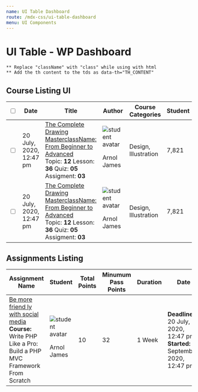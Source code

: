 ```yaml
---
name: UI Table Dashboard
route: /mdx-css/ui-table-dashboard
menu: UI Components
---
```



# UI Table - WP Dashboard

`** Replace "className" with "class" while using with html` <br />
`** Add the th content to the tds as data-th="TH_CONTENT"`

## Course Listing UI

<Playground>
	<div className="tutor-ui-table-wrapper">
		<table className="tutor-ui-table tutor-ui-table-responsive table-dashboard-course-list td-align-middle">
			<thead>
				<tr>
					<th>
						<div className="d-flex">
							<input type="checkbox" className="tutor-form-check-input" />
						</div>
					</th>
					<th>
						<div className="text-regular-small color-text-subsued">Date</div>
					</th>
					<th>
						<div className="text-regular-small color-text-subsued">Title</div>
					</th>
					<th>
						<div className="inline-flex-center color-text-subsued">
							<span className="text-regular-small">Author</span>
							<span className="tutor-v2-icon-test icon-ordering-a-to-z-filled"></span>
						</div>
					</th>
					<th>
						<div className="text-regular-caption color-text-subsued">Course Categories</div>
					</th>
					<th>
						<div className="text-regular-small color-text-subsued">Student</div>
					</th>
					<th>
						<div className="text-regular-small color-text-subsued">Price</div>
					</th>
					<th className="tutor-shrink"></th>
				</tr>
			</thead>
			<tbody>
				<tr>
					<td data-th="Checkbox">
						<div className="td-checkbox d-flex ">
							<input type="checkbox" className="tutor-form-check-input" />
						</div>
					</td>
					<td data-th="Date">
						<div className="td-datetime text-regular-caption color-text-primary">
							20 July, 2020, <br /> 12:47 pm
						</div>
					</td>
					<td data-th="Course Name" className="column-fullwidth">
						<div className="td-course color-text-primary text-medium-body">
							<a href="#">The Complete Drawing MasterclassName: From Beginner to Advanced</a>
							<div className="course-meta">
								<span className="color-text-hints text-medium-small">
									Topic: <strong className="color-text-primary">12</strong>
								</span>
								<span className="color-text-hints text-medium-small">
									Lesson: <strong className="color-text-primary">36</strong>
								</span>
								<span className="color-text-hints text-medium-small">
									Quiz: <strong className="color-text-primary">05</strong>
								</span>
								<span className="color-text-hints text-medium-small">
									Assigment: <strong className="color-text-primary">03</strong>
								</span>
							</div>
						</div>
					</td>
					<td data-th="Author">
						<div className="td-avatar">
							<img src="https://i.imgur.com/CckCKYQ.jpeg" alt="student avatar" />
							<p className="text-medium-body color-text-primary">Arnol James</p>
							<a href="#" className="btn-text btn-detail-link color-design-dark">
								<span className="tutor-v2-icon-test icon-detail-link-filled"></span>
							</a>
						</div>
					</td>
					<td data-th="Course Categories">
						<div className="text-regular-caption color-text-primary">Design, Illustration</div>
					</td>
					<td data-th="Student">
						<div className="text-regular-caption color-text-primary">7,821</div>
					</td>
					<td data-th="Price">
						<div className="text-regular-caption color-text-primary">$129.00</div>
					</td>
					<td data-th="Actions">
						<div className="inline-flex-center td-action-btns">
							<div className="tutor-form-select-with-icon select-default- select-primary select-success- select-danger- select-warning-">
								<select title="Please select a color">
									<option value="Red">Red</option>
									<option value="Blue">Blue</option>
									<option value="Blue">Yellow</option>
								</select>
								<i className="icon1 ttr-eye-fill-filled"></i>
								<i className="icon2 ttr-angle-down-filled"></i>
							</div>
							<a href="#" className="tutor-btn tutor-btn-disable-outline tutor-no-hover tutor-btn-sm">
								Edit
							</a>
							<div className="tutor-popup-opener">
								<button type="button" className="popup-btn" data-tutor-popup-target="table-dashboard-course-list-1">
									<span className="toggle-icon"></span>
								</button>
								<ul id="table-dashboard-course-list-1" className="popup-menu">
									<li>
										<a href="#">
											<span className="icon tutor-v2-icon-test icon-msg-archive-filled color-design-white"></span>
											<span className="text-regular-body color-text-white">Download</span>
										</a>
									</li>
									<li>
										<a href="#">
											<span className="icon tutor-v2-icon-test icon-delete-fill-filled color-design-white"></span>
											<span className="text-regular-body color-text-white">Delete</span>
										</a>
									</li>
								</ul>
							</div>
						</div>
					</td>
				</tr>
				<tr>
					<td data-th="Checkbox">
						<div className="td-checkbox d-flex ">
							<input type="checkbox" className="tutor-form-check-input" />
						</div>
					</td>
					<td data-th="Date">
						<div className="td-datetime text-regular-caption color-text-primary">
							20 July, 2020, <br /> 12:47 pm
						</div>
					</td>
					<td data-th="Course Name">
						<div className="td-course color-text-primary text-medium-body">
							<a href="#">The Complete Drawing MasterclassName: From Beginner to Advanced</a>
							<div className="course-meta">
								<span className="color-text-hints text-medium-small">
									Topic: <strong className="color-text-primary">12</strong>
								</span>
								<span className="color-text-hints text-medium-small">
									Lesson: <strong className="color-text-primary">36</strong>
								</span>
								<span className="color-text-hints text-medium-small">
									Quiz: <strong className="color-text-primary">05</strong>
								</span>
								<span className="color-text-hints text-medium-small">
									Assigment: <strong className="color-text-primary">03</strong>
								</span>
							</div>
						</div>
					</td>
					<td data-th="Author">
						<div className="td-avatar">
							<img src="https://i.imgur.com/CckCKYQ.jpeg" alt="student avatar" />
							<p className="text-medium-body color-text-primary">Arnol James</p>
							<a href="#" className="btn-text btn-detail-link color-design-dark">
								<span className="tutor-v2-icon-test icon-detail-link-filled"></span>
							</a>
						</div>
					</td>
					<td data-th="Course Categories">
						<div className="text-regular-caption color-text-primary">Design, Illustration</div>
					</td>
					<td data-th="Student">
						<div className="text-regular-caption color-text-primary">7,821</div>
					</td>
					<td data-th="Price">
						<div className="text-regular-caption color-text-primary">$129.00</div>
					</td>
					<td data-th="Actions">
						<div className="inline-flex-center td-action-btns">
							<div className="tutor-form-select-with-icon select-default- select-primary- select-success select-danger- select-warning-">
								<select title="Please select a color">
									<option value="Red">Red</option>
									<option value="Blue">Blue</option>
									<option value="Blue">Yellow</option>
								</select>
								<i className="icon1 ttr-eye-fill-filled"></i>
								<i className="icon2 ttr-angle-down-filled"></i>
							</div>
							<a href="#" className="tutor-btn tutor-btn-disable-outline tutor-no-hover tutor-btn-sm">
								Edit
							</a>
							{/* <button className="btn-delete"><span className="ttr-delete-stroke-filled"></span></button> */}
							<div className="tutor-popup-opener">
								<button type="button" className="popup-btn" data-tutor-popup-target="table-dashboard-course-list-2">
									<span className="toggle-icon"></span>
								</button>
								<ul id="table-dashboard-course-list-2" className="popup-menu">
									<li>
										<a href="#">
											<span className="icon tutor-v2-icon-test icon-msg-archive-filled color-design-white"></span>
											<span className="text-regular-body color-text-white">Download</span>
										</a>
									</li>
									<li>
										<a href="#">
											<span className="icon tutor-v2-icon-test icon-delete-fill-filled color-design-white"></span>
											<span className="text-regular-body color-text-white">Delete</span>
										</a>
									</li>
								</ul>
							</div>
						</div>
					</td>
				</tr>
			</tbody>
		</table>
	</div>
</Playground>

## Assignments Listing

<Playground>
	<div className="tutor-ui-table-wrapper">
		<table className="tutor-ui-table tutor-ui-table-responsive table-dashboard-assignments-list td-align-middle">
			<thead>
				<tr>
					<th>
						<div className="text-regular-small color-text-subsued">Assignment Name</div>
					</th>
					<th>
						<div className="inline-flex-center color-text-subsued">
							<span className="text-regular-small">Student</span>
							<span className="tutor-v2-icon-test icon-ordering-a-to-z-filled"></span>
						</div>
					</th>
					<th>
						<div className="text-regular-caption color-text-subsued">Total Points</div>
					</th>
					<th>
						<div className="text-regular-small color-text-subsued">Minumum Pass Points</div>
					</th>
					<th>
						<div className="text-regular-small color-text-subsued">Duration</div>
					</th>
					<th>
						<div className="text-regular-small color-text-subsued">Date</div>
					</th>
					<th className="tutor-shrink"></th>
				</tr>
			</thead>
			<tbody>
				<tr>
					<td data-th="Assignment Name">
						<div className="color-text-primary td-course text-medium-body">
							<a href="#">Be more friend ly with social media</a>
							<div className="course-meta">
								<span className="color-text-subsued text-regular-caption">
									<strong className="text-medium-caption">Course: </strong>Write PHP Like a Pro: Build a PHP MVC
									Framework From Scratch
								</span>
							</div>
						</div>
					</td>
					<td data-th="Student">
						<div>
							<div className="td-avatar">
								<img src="https://i.imgur.com/CckCKYQ.jpeg" alt="student avatar" />
								<p className="text-medium-body color-text-primary">Arnol James</p>
							</div>
						</div>
					</td>
					<td data-th="Total Points">
						<div className="text-medium-caption color-text-primary">10</div>
					</td>
					<td data-th="Minumum Pass Points">
						<div className="text-medium-caption color-text-primary">32</div>
					</td>
					<td data-th="Duration">
						<div className="text-medium-caption color-text-primary">1 Week</div>
					</td>
					<td data-th="Date">
						<div>
							<div className="color-text-primary text-regular-caption">
								<strong className="text-medium-caption-">Deadline:</strong> 20 July, 2020, 12:47 pm
							</div>
							<div className="color-text-subsued text-regular-small tutor-mt-6">
								<strong className="text-medium-caption-">Started: </strong>20 September, 2020, 12:47 pm
							</div>
						</div>
					</td>
					<td data-th="Actions">
						<div className="inline-flex-center td-action-btns">
							<button className="tutor-btn tutor-btn-wordpress-outline tutor-no-hover tutor-btn-sm">Button</button>
							<button className="tutor-btn tutor-btn-disable-outline tutor-no-hover tutor-btn-sm">Button</button>
						</div>
					</td>
				</tr>
			</tbody>
		</table>
	</div>
</Playground>

